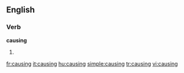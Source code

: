 ==English==

===Verb===
'''causing'''

# {{present participle of|[[cause]]}}

{{anagrams:en/acginsu}}
[[fr:causing]]
[[it:causing]]
[[hu:causing]]
[[simple:causing]]
[[tr:causing]]
[[vi:causing]]